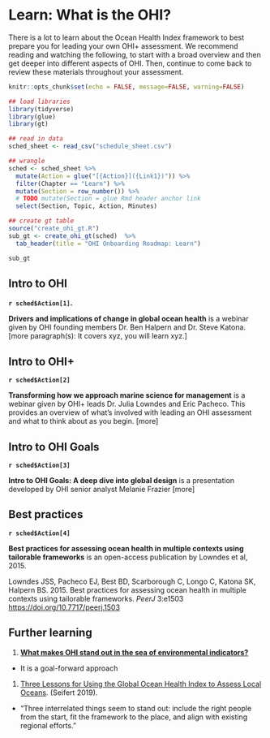 # Learn: What is the OHI? {#learn}

There is a lot to learn about the Ocean Health Index framework to best prepare you for leading your own OHI+ assessment. We recommend reading and watching the following, to start with a broad overview and then get deeper into different aspects of OHI. Then, continue to come back to review these materials throughout your assessment. 

```r
knitr::opts_chunk$set(echo = FALSE, message=FALSE, warning=FALSE)

## load libraries
library(tidyverse)
library(glue)
library(gt)

## read in data
sched_sheet <- read_csv("schedule_sheet.csv") 
```

```r
## wrangle
sched <- sched_sheet %>%
  mutate(Action = glue("[{Action}]({Link1})")) %>%
  filter(Chapter == "Learn") %>%
  mutate(Section = row_number()) %>%
  # TODO mutate(Section = glue Rmd header anchor link
  select(Section, Topic, Action, Minutes)

## create gt table
source("create_ohi_gt.R")
sub_gt <- create_ohi_gt(sched)  %>%
  tab_header(title = "OHI Onboarding Roadmap: Learn")

sub_gt

```


## Intro to OHI

**`r sched$Action[1]`.**

**Drivers and implications of change in global ocean health** is a webinar given by OHI founding members Dr. Ben Halpern and Dr. Steve Katona. [more paragraph(s): It covers xyz, you will learn xyz.]

## Intro to OHI+

**`r sched$Action[2]`**

**Transforming how we approach marine science for management** is a webinar given by OHI+ leads Dr. Julia Lowndes and Eric Pacheco. This provides an overview of what's involved with leading an OHI assessment and what to think about as you begin. [more]


## Intro to OHI Goals

**`r sched$Action[3]`**

**Intro to OHI Goals: A deep dive into global design** is a presentation developed by OHI senior analyst Melanie Frazier [more]

## Best practices

**`r sched$Action[4]`**

**Best practices for assessing ocean health in multiple contexts using tailorable frameworks** is an open-access publication by Lowndes et al, 2015. 

Lowndes JSS, Pacheco EJ, Best BD, Scarborough C, Longo C, Katona SK, Halpern BS. 2015. Best practices for assessing ocean health in multiple contexts using tailorable frameworks. *PeerJ* 3:e1503 <https://doi.org/10.7717/peerj.1503> 


## Further learning {#learn-further}

1. [**What makes OHI stand out in the sea of environmental indicators?**](https://ohi-science.org/news/goal-forward-approach)
  - It is a goal-forward approach
1. [Three Lessons for Using the Global Ocean Health Index to Assess Local Oceans](https://ohi-science.org/news/three-lessons-global). (Seifert 2019). 
  - "Three interrelated things seem to stand out: include the right people from the start, fit the framework to the place, and align with existing regional efforts."
  

<!---
- https://ohi-science.org/learn/
- https://ohi-science.org/plan/
- https://ohi-science.org/goals
--->


